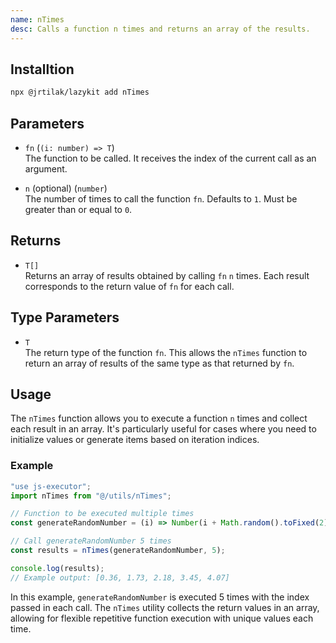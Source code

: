 ```yaml
---
name: nTimes
desc: Calls a function n times and returns an array of the results.
---
```


<CodePreview methodName="nTimes"/>

## Installtion

```bash
npx @jrtilak/lazykit add nTimes
```

## Parameters

- `fn` (`(i: number) => T`)  
  The function to be called. It receives the index of the current call as an argument.

- `n` (optional) (`number`)  
  The number of times to call the function `fn`. Defaults to `1`. Must be greater than or equal to `0`.

## Returns

- `T[]`  
  Returns an array of results obtained by calling `fn` `n` times. Each result corresponds to the return value of `fn` for each call.

## Type Parameters

- `T`  
  The return type of the function `fn`. This allows the `nTimes` function to return an array of results of the same type as that returned by `fn`.

## Usage

The `nTimes` function allows you to execute a function `n` times and collect each result in an array. It's particularly useful for cases where you need to initialize values or generate items based on iteration indices.

### Example

```javascript
"use js-executor";
import nTimes from "@/utils/nTimes";

// Function to be executed multiple times
const generateRandomNumber = (i) => Number(i + Math.random().toFixed(2));

// Call generateRandomNumber 5 times
const results = nTimes(generateRandomNumber, 5);

console.log(results);
// Example output: [0.36, 1.73, 2.18, 3.45, 4.07]
```

In this example, `generateRandomNumber` is executed 5 times with the index passed in each call. The `nTimes` utility collects the return values in an array, allowing for flexible repetitive function execution with unique values each time.